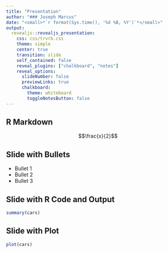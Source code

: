 ```yaml
---
title: "Presentation"
author: "### Joseph Marcus"
date: "<small>*`r format(Sys.time(), '%d %B, %Y')`*</small>"
output:
  revealjs::revealjs_presentation:
    css: css/trvrb.css
    theme: simple
    center: true
    transition: slide
    self_contained: false
    reveal_plugins: ["chalkboard", "notes"]
    reveal_options:
      slideNumber: false
      previewLinks: true
      chalkboard:
        theme: whiteboard
        toggleNotesButton: false
---
```


## R Markdown

$$\frac{x}{2}$$

## Slide with Bullets

- Bullet 1
- Bullet 2
- Bullet 3

## Slide with R Code and Output

```r
summary(cars)
```

## Slide with Plot

```r
plot(cars)
```

